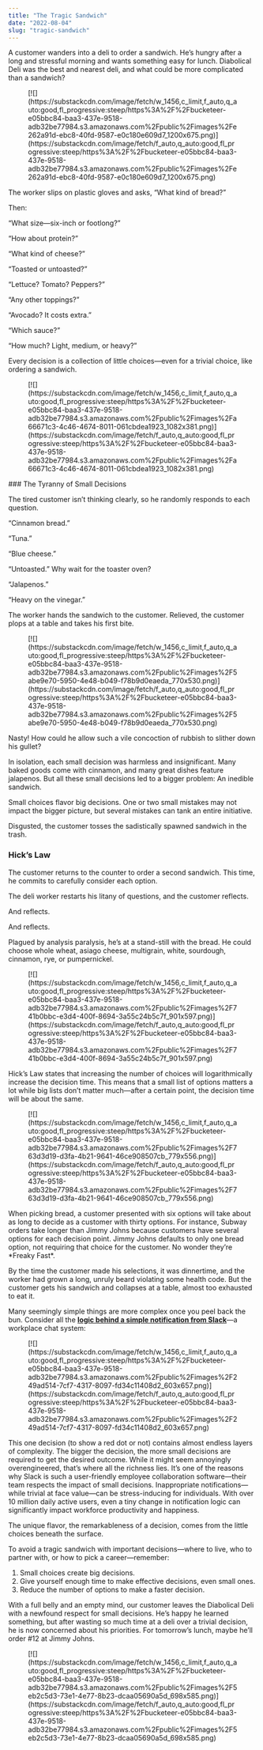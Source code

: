 ```yaml
---
title: "The Tragic Sandwich"
date: "2022-08-04"
slug: "tragic-sandwich"
---
```


A customer wanders into a deli to order a sandwich. He’s hungry after a long and stressful morning and wants something easy for lunch. Diabolical Deli was the best and nearest deli, and what could be more complicated than a sandwich?

<div class="wp-block-image"><figure class="aligncenter">[![](https://substackcdn.com/image/fetch/w_1456,c_limit,f_auto,q_auto:good,fl_progressive:steep/https%3A%2F%2Fbucketeer-e05bbc84-baa3-437e-9518-adb32be77984.s3.amazonaws.com%2Fpublic%2Fimages%2Fe262a91d-ebc8-40fd-9587-e0c180e609d7_1200x675.png)](https://substackcdn.com/image/fetch/f_auto,q_auto:good,fl_progressive:steep/https%3A%2F%2Fbucketeer-e05bbc84-baa3-437e-9518-adb32be77984.s3.amazonaws.com%2Fpublic%2Fimages%2Fe262a91d-ebc8-40fd-9587-e0c180e609d7_1200x675.png)</figure></div>The worker slips on plastic gloves and asks, “What kind of bread?”

Then:

“What size—six-inch or footlong?”

“How about protein?”

“What kind of cheese?”

“Toasted or untoasted?”

“Lettuce? Tomato? Peppers?”

“Any other toppings?”

“Avocado? It costs extra.”

“Which sauce?”

“How much? Light, medium, or heavy?”

Every decision is a collection of little choices—even for a trivial choice, like ordering a sandwich.

<div class="wp-block-image"><figure class="aligncenter">[![](https://substackcdn.com/image/fetch/w_1456,c_limit,f_auto,q_auto:good,fl_progressive:steep/https%3A%2F%2Fbucketeer-e05bbc84-baa3-437e-9518-adb32be77984.s3.amazonaws.com%2Fpublic%2Fimages%2Fa66671c3-4c46-4674-8011-061cbdea1923_1082x381.png)](https://substackcdn.com/image/fetch/f_auto,q_auto:good,fl_progressive:steep/https%3A%2F%2Fbucketeer-e05bbc84-baa3-437e-9518-adb32be77984.s3.amazonaws.com%2Fpublic%2Fimages%2Fa66671c3-4c46-4674-8011-061cbdea1923_1082x381.png)</figure></div>### The Tyranny of Small Decisions

The tired customer isn’t thinking clearly, so he randomly responds to each question.

“Cinnamon bread.”

“Tuna.”

“Blue cheese.”

“Untoasted.” Why wait for the toaster oven?

“Jalapenos.”

“Heavy on the vinegar.”

The worker hands the sandwich to the customer. Relieved, the customer plops at a table and takes his first bite.

<div class="wp-block-image"><figure class="aligncenter">[![](https://substackcdn.com/image/fetch/w_1456,c_limit,f_auto,q_auto:good,fl_progressive:steep/https%3A%2F%2Fbucketeer-e05bbc84-baa3-437e-9518-adb32be77984.s3.amazonaws.com%2Fpublic%2Fimages%2F5abe9e70-5950-4e48-b049-f78b9d0eaeda_770x530.png)](https://substackcdn.com/image/fetch/f_auto,q_auto:good,fl_progressive:steep/https%3A%2F%2Fbucketeer-e05bbc84-baa3-437e-9518-adb32be77984.s3.amazonaws.com%2Fpublic%2Fimages%2F5abe9e70-5950-4e48-b049-f78b9d0eaeda_770x530.png)</figure></div>Nasty! How could he allow such a vile concoction of rubbish to slither down his gullet?

In isolation, each small decision was harmless and insignificant. Many baked goods come with cinnamon, and many great dishes feature jalapenos. But all these small decisions led to a bigger problem: An inedible sandwich.

Small choices flavor big decisions. One or two small mistakes may not impact the bigger picture, but several mistakes can tank an entire initiative.

Disgusted, the customer tosses the sadistically spawned sandwich in the trash.

### Hick’s Law

The customer returns to the counter to order a second sandwich. This time, he commits to carefully consider each option.

The deli worker restarts his litany of questions, and the customer reflects.

And reflects.

And reflects.

Plagued by analysis paralysis, he’s at a stand-still with the bread. He could choose whole wheat, asiago cheese, multigrain, white, sourdough, cinnamon, rye, or pumpernickel.

<div class="wp-block-image"><figure class="aligncenter">[![](https://substackcdn.com/image/fetch/w_1456,c_limit,f_auto,q_auto:good,fl_progressive:steep/https%3A%2F%2Fbucketeer-e05bbc84-baa3-437e-9518-adb32be77984.s3.amazonaws.com%2Fpublic%2Fimages%2F741b0bbc-e3d4-400f-8694-3a55c24b5c7f_901x597.png)](https://substackcdn.com/image/fetch/f_auto,q_auto:good,fl_progressive:steep/https%3A%2F%2Fbucketeer-e05bbc84-baa3-437e-9518-adb32be77984.s3.amazonaws.com%2Fpublic%2Fimages%2F741b0bbc-e3d4-400f-8694-3a55c24b5c7f_901x597.png)</figure></div>Hick’s Law states that increasing the number of choices will logarithmically increase the decision time. This means that a small list of options matters a lot while big lists don’t matter much—after a certain point, the decision time will be about the same.

<div class="wp-block-image"><figure class="aligncenter">[![](https://substackcdn.com/image/fetch/w_1456,c_limit,f_auto,q_auto:good,fl_progressive:steep/https%3A%2F%2Fbucketeer-e05bbc84-baa3-437e-9518-adb32be77984.s3.amazonaws.com%2Fpublic%2Fimages%2F763d3d19-d3fa-4b21-9641-46ce908507cb_779x556.png)](https://substackcdn.com/image/fetch/f_auto,q_auto:good,fl_progressive:steep/https%3A%2F%2Fbucketeer-e05bbc84-baa3-437e-9518-adb32be77984.s3.amazonaws.com%2Fpublic%2Fimages%2F763d3d19-d3fa-4b21-9641-46ce908507cb_779x556.png)</figure></div>When picking bread, a customer presented with six options will take about as long to decide as a customer with thirty options. For instance, Subway orders take longer than Jimmy Johns because customers have several options for each decision point. Jimmy Johns defaults to only one bread option, not requiring that choice for the customer. No wonder they’re *Freaky Fast*.

By the time the customer made his selections, it was dinnertime, and the worker had grown a long, unruly beard violating some health code. But the customer gets his sandwich and collapses at a table, almost too exhausted to eat it.

Many seemingly simple things are more complex once you peel back the bun. Consider all the **[logic behind a simple notification from Slack](https://slack.engineering/reducing-slacks-memory-footprint/#.gr40xj4gy)**—a workplace chat system:

<div class="wp-block-image"><figure class="aligncenter">[![](https://substackcdn.com/image/fetch/w_1456,c_limit,f_auto,q_auto:good,fl_progressive:steep/https%3A%2F%2Fbucketeer-e05bbc84-baa3-437e-9518-adb32be77984.s3.amazonaws.com%2Fpublic%2Fimages%2F249ad514-7cf7-4317-8097-fd34c11408d2_603x657.png)](https://substackcdn.com/image/fetch/f_auto,q_auto:good,fl_progressive:steep/https%3A%2F%2Fbucketeer-e05bbc84-baa3-437e-9518-adb32be77984.s3.amazonaws.com%2Fpublic%2Fimages%2F249ad514-7cf7-4317-8097-fd34c11408d2_603x657.png)</figure></div>This one decision (to show a red dot or not) contains almost endless layers of complexity. The bigger the decision, the more small decisions are required to get the desired outcome. While it might seem annoyingly overengineered, that’s where all the richness lies. It’s one of the reasons why Slack is such a user-friendly employee collaboration software—their team respects the impact of small decisions. Inappropriate notifications—while trivial at face value—can be stress-inducing for individuals. With over 10 million daily active users, even a tiny change in notification logic can significantly impact workforce productivity and happiness.

The unique flavor, the remarkableness of a decision, comes from the little choices beneath the surface.

To avoid a tragic sandwich with important decisions—where to live, who to partner with, or how to pick a career—remember:

1. Small choices create big decisions.
2. Give yourself enough time to make effective decisions, even small ones.
3. Reduce the number of options to make a faster decision.

With a full belly and an empty mind, our customer leaves the Diabolical Deli with a newfound respect for small decisions. He’s happy he learned something, but after wasting so much time at a deli over a trivial decision, he is now concerned about his priorities. For tomorrow’s lunch, maybe he’ll order #12 at Jimmy Johns.

<div class="wp-block-image"><figure class="aligncenter">[![](https://substackcdn.com/image/fetch/w_1456,c_limit,f_auto,q_auto:good,fl_progressive:steep/https%3A%2F%2Fbucketeer-e05bbc84-baa3-437e-9518-adb32be77984.s3.amazonaws.com%2Fpublic%2Fimages%2F5eb2c5d3-73e1-4e77-8b23-dcaa05690a5d_698x585.png)](https://substackcdn.com/image/fetch/f_auto,q_auto:good,fl_progressive:steep/https%3A%2F%2Fbucketeer-e05bbc84-baa3-437e-9518-adb32be77984.s3.amazonaws.com%2Fpublic%2Fimages%2F5eb2c5d3-73e1-4e77-8b23-dcaa05690a5d_698x585.png)</figure></div>